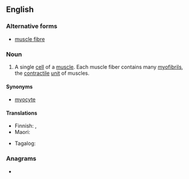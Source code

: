 ==English==

===Alternative forms===
* [[muscle fibre]]

===Noun===
{{en-noun|~}}
{{wikipedia}}

# A single [[cell]] of a [[muscle]]. Each muscle fiber contains many [[myofibril]]s, the [[contractile]] [[unit]] of muscles.

====Synonyms====
* [[myocyte]]

====Translations====
{{trans-top|a single cell of a muscle}}
* Finnish: {{t|fi|lihassolu}}, {{l|fi|lihassyy}}
* Maori: {{t|mi|weu uaua}}
{{trans-mid}}
* Tagalog: {{t|tl|binggas}}
{{trans-bottom}}

===Anagrams===
* {{anagrams|en|muscle fibre}}